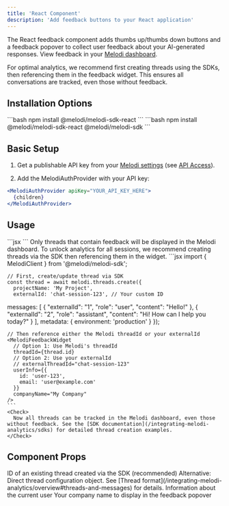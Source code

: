 ```yaml
---
title: 'React Component'
description: 'Add feedback buttons to your React application'
---
```


The React feedback component adds thumbs up/thumbs down buttons and a feedback popover to collect user feedback about your AI-generated responses. View feedback in your [Melodi dashboard](https://app.melodi.fyi).

<Note>
  For optimal analytics, we recommend first creating threads using the SDKs, then referencing them 
  in the feedback widget. This ensures all conversations are tracked, even those without feedback.
</Note>

## Installation Options

<Tabs>
  <Tab title="Widget Only">
    ```bash
    npm install @melodi/melodi-sdk-react
    ```
  </Tab>
  <Tab title="Widget + SDK (Recommended)">
    ```bash
    npm install @melodi/melodi-sdk-react @melodi/melodi-sdk
    ```
  </Tab>
</Tabs>

## Basic Setup

1. Get a publishable API key from your [Melodi settings](https://app.melodi.fyi/admin/settings) (see [API Access](/pages/api-access)).

2. Add the MelodiAuthProvider with your API key:
```jsx
<MelodiAuthProvider apiKey="YOUR_API_KEY_HERE">
  {children}
</MelodiAuthProvider>
```

## Usage

<Tabs>
  <Tab title="Widget Only">
    ```jsx
    <MelodiFeedbackWidget
      thread={{
        messages: [
          {
            role: 'user',
            content: 'Hello!',
          },
          {
            role: 'assistant',
            content: 'Hi! How can I help you today?',
          }
        ],
        projectName: 'My Project',
        metadata: {
          environment: 'production',
          feature: 'chat'
        }
      }}
      userInfo={{
        id: 'user-123',
        email: 'user@example.com'
      }}
      companyName="My Company"
    />
    ```
    <Warning>Only threads that contain feedback will be displayed in the Melodi dashboard. To unlock analytics for all sessions, we recommend creating threads via the SDK then referencing them in the widget.</Warning>
  </Tab>
  <Tab title="Widget + SDK (Recommended)">
    ```jsx
    import { MelodiClient } from '@melodi/melodi-sdk';

    // First, create/update thread via SDK
    const thread = await melodi.threads.create({
      projectName: 'My Project',
      externalId: 'chat-session-123', // Your custom ID
messages: [
        {
          "externalId": "1",
          "role": "user",
          "content": "Hello!"
        },
        {
          "externalId": "2",
          "role": "assistant",
          "content": "Hi! How can I help you today?"
        }
      ],      metadata: { environment: 'production' }
    });

    // Then reference either the Melodi threadId or your externalId
    <MelodiFeedbackWidget
      // Option 1: Use Melodi's threadId
      threadId={thread.id}
      // Option 2: Use your externalId
      // externalThreadId="chat-session-123"
      userInfo={{
        id: 'user-123',
        email: 'user@example.com'
      }}
      companyName="My Company"
    />
    ```
    <Check>
      Now all threads can be tracked in the Melodi dashboard, even those without feedback. See the [SDK documentation](/integrating-melodi-analytics/sdks) for detailed thread creation examples.
    </Check>
  </Tab>
</Tabs>



## Component Props

<ResponseField name="threadId" type="string">
  ID of an existing thread created via the SDK (recommended)
</ResponseField>

<ResponseField name="thread" type="ThreadProps">
  Alternative: Direct thread configuration object. See [Thread format](/integrating-melodi-analytics/overview#threads-and-messages) for details.
</ResponseField>

<ResponseField name="userInfo" type="UserInfo" required>
  Information about the current user
</ResponseField>

<ResponseField name="companyName" type="string" required>
  Your company name to display in the feedback popover
</ResponseField>